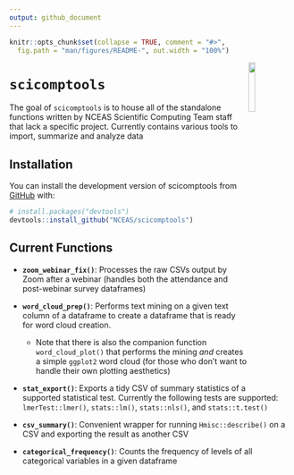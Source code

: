 ```yaml
---
output: github_document
---
```


<!-- README.md is generated from README.Rmd. Please edit that file -->

```r
knitr::opts_chunk$set(collapse = TRUE, comment = "#>",
  fig.path = "man/figures/README-", out.width = "100%")
```

<img src = "inst/images/scicomptools_hex.png" align = "right" width = "15%" />

# `scicomptools`

<!-- badges: start -->
<!-- badges: end -->

The goal of `scicomptools` is to house all of the standalone functions written by NCEAS Scientific Computing Team staff that lack a specific project. Currently contains various tools to import, summarize and analyze data

## Installation

You can install the development version of scicomptools from [GitHub](https://github.com/) with:

``` r
# install.packages("devtools")
devtools::install_github("NCEAS/scicomptools")
```

## Current Functions

-   **`zoom_webinar_fix()`**: Processes the raw CSVs output by Zoom after a webinar (handles both the attendance and post-webinar survey dataframes)

-   **`word_cloud_prep()`**: Performs text mining on a given text column of a dataframe to create a dataframe that is ready for word cloud creation.

    -   Note that there is also the companion function `word_cloud_plot()` that performs the mining *and* creates a simple `ggplot2` word cloud (for those who don't want to handle their own plotting aesthetics)

-   **`stat_export()`**: Exports a tidy CSV of summary statistics of a supported statistical test. Currently the following tests are supported: `lmerTest::lmer()`, `stats::lm()`, `stats::nls()`, and `stats::t.test()`

- **`csv_summary()`**: Convenient wrapper for running `Hmisc::describe()` on a CSV and exporting the result as another CSV

- **`categorical_frequency()`**: Counts the frequency of levels of all categorical variables in a given dataframe
